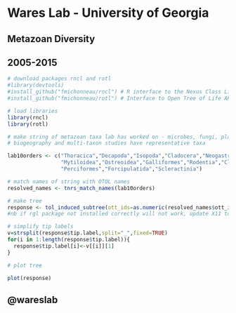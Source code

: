 Wares Lab - University of Georgia
========================================================

## Metazoan Diversity
## 2005-2015 

```r

# download packages rncl and rotl
#library(devtools)
#install_github("fmichonneau/rncl") # R interface to the Nexus Class Library
#install_github("fmichonneau/rotl") # Interface to Open Tree of Life API

# load libraries
library(rncl)
library(rotl)

# make string of metazoan taxa lab has worked on - microbes, fungi, plants, parasites excluded
# biogeography and multi-taxon studies have representative taxa

lab10orders <- c("Thoracica","Decapoda","Isopoda","Cladocera","Neogastropoda","Unionoidea",
                 "Mytiloidea","Ostreoidea","Galliformes","Rodentia","Clupeiformes","Cypriniformes",
                 "Perciformes","Forcipulatida","Scleractinia")

# match names of string with OTOL names
resolved_names <- tnrs_match_names(lab10orders)

# make tree
response <- tol_induced_subtree(ott_ids=as.numeric(resolved_names$ott_id), parser="phytools")
#nb if rgl package not installed correctly will not work, update X11 to XQuartz all good!

# simplify tip labels
v=strsplit(response$tip.label,split="_",fixed=TRUE)
for(i in 1:length(response$tip.label)){
  response$tip.label[i]<-v[[i]][1]
}

# plot tree

plot(response)
```

## @wareslab

